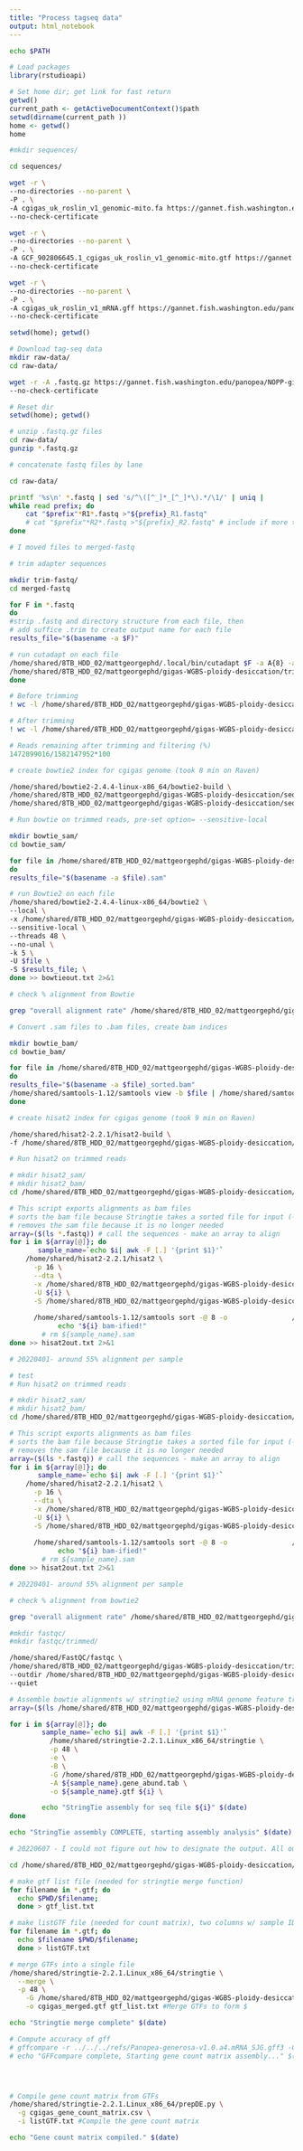 ```yaml
---
title: "Process tagseq data"
output: html_notebook
---
```



```bash
echo $PATH
```

```r
# Load packages
library(rstudioapi)

# Set home dir; get link for fast return
getwd()
current_path <- getActiveDocumentContext()$path
setwd(dirname(current_path ))
home <- getwd()
home
```

```bash
#mkdir sequences/

cd sequences/

wget -r \
--no-directories --no-parent \
-P . \
-A cgigas_uk_roslin_v1_genomic-mito.fa https://gannet.fish.washington.edu/panopea/Cg-roslin/ \
--no-check-certificate

wget -r \
--no-directories --no-parent \
-P . \
-A GCF_902806645.1_cgigas_uk_roslin_v1_genomic-mito.gtf https://gannet.fish.washington.edu/panopea/Cg-roslin/ \
--no-check-certificate

wget -r \
--no-directories --no-parent \
-P . \
-A cgigas_uk_roslin_v1_mRNA.gff https://gannet.fish.washington.edu/panopea/Cg-roslin/ \
--no-check-certificate

```

```r
setwd(home); getwd()
```

```bash
# Download tag-seq data
mkdir raw-data/
cd raw-data/

wget -r -A .fastq.gz https://gannet.fish.washington.edu/panopea/NOPP-gigas-ploidy-temp/022022-tagseq/ \
--no-check-certificate
```

```r
# Reset dir
setwd(home); getwd()
```

```bash
# unzip .fastq.gz files
cd raw-data/
gunzip *.fastq.gz

```

```bash
# concatenate fastq files by lane

cd raw-data/

printf '%s\n' *.fastq | sed 's/^\([^_]*_[^_]*\).*/\1/' | uniq |
while read prefix; do
    cat "$prefix"*R1*.fastq >"${prefix}_R1.fastq"
    # cat "$prefix"*R2*.fastq >"${prefix}_R2.fastq" # include if more than one run
done

# I moved files to merged-fastq
```



```bash
# trim adapter sequences

mkdir trim-fastq/
cd merged-fastq

for F in *.fastq
do
#strip .fastq and directory structure from each file, then
# add suffice .trim to create output name for each file
results_file="$(basename -a $F)"

# run cutadapt on each file
/home/shared/8TB_HDD_02/mattgeorgephd/.local/bin/cutadapt $F -a A{8} -a G{8} -a AGATCGG -q 15 -m 20 -o \
/home/shared/8TB_HDD_02/mattgeorgephd/gigas-WGBS-ploidy-desiccation/trim-fastq/$results_file
done

```

```bash

# Before trimming
! wc -l /home/shared/8TB_HDD_02/mattgeorgephd/gigas-WGBS-ploidy-desiccation/merged-fastq/*.fastq

# After trimming
! wc -l /home/shared/8TB_HDD_02/mattgeorgephd/gigas-WGBS-ploidy-desiccation/trim-fastq/*.fastq

```


```r
# Reads remaining after trimming and filtering (%)
1472899016/1582147952*100
```

```bash
# create bowtie2 index for cgigas genome (took 8 min on Raven)

/home/shared/bowtie2-2.4.4-linux-x86_64/bowtie2-build \
/home/shared/8TB_HDD_02/mattgeorgephd/gigas-WGBS-ploidy-desiccation/sequences/cgigas_uk_roslin_v1_genomic-mito.fa \
/home/shared/8TB_HDD_02/mattgeorgephd/gigas-WGBS-ploidy-desiccation/sequences/cgigas_roslin_v1.fa

```

```bash
# Run bowtie on trimmed reads, pre-set option= --sensitive-local

mkdir bowtie_sam/
cd bowtie_sam/

for file in /home/shared/8TB_HDD_02/mattgeorgephd/gigas-WGBS-ploidy-desiccation/trim-fastq/*.fastq
do
results_file="$(basename -a $file).sam"

# run Bowtie2 on each file
/home/shared/bowtie2-2.4.4-linux-x86_64/bowtie2 \
--local \
-x /home/shared/8TB_HDD_02/mattgeorgephd/gigas-WGBS-ploidy-desiccation/sequences/cgigas_roslin_v1.fa \
--sensitive-local \
--threads 48 \
--no-unal \
-k 5 \
-U $file \
-S $results_file; \
done >> bowtieout.txt 2>&1


```

```bash
# check % alignment from Bowtie

grep "overall alignment rate" /home/shared/8TB_HDD_02/mattgeorgephd/gigas-WGBS-ploidy-desiccation/bowtie_sam/bowtieout.txt

```


```bash
# Convert .sam files to .bam files, create bam indices

mkdir bowtie_bam/
cd bowtie_bam/

for file in /home/shared/8TB_HDD_02/mattgeorgephd/gigas-WGBS-ploidy-desiccation/bowtie_sam/*.sam
do
results_file="$(basename -a $file)_sorted.bam"
/home/shared/samtools-1.12/samtools view -b $file | /home/shared/samtools-1.12/samtools sort -o /home/shared/8TB_HDD_02/mattgeorgephd/gigas-WGBS-ploidy-desiccation/bowtie_bam/$results_file
done

```

```bash
# create hisat2 index for cgigas genome (took 9 min on Raven)

/home/shared/hisat2-2.2.1/hisat2-build \
-f /home/shared/8TB_HDD_02/mattgeorgephd/gigas-WGBS-ploidy-desiccation/sequences/cgigas_uk_roslin_v1_genomic-mito.fa  /home/shared/8TB_HDD_02/mattgeorgephd/gigas-WGBS-ploidy-desiccation/sequences/cgigas_uk_roslin_v1_hisat2.fa # called the reference genome (scaffolds)

```

```bash
# Run hisat2 on trimmed reads

# mkdir hisat2_sam/
# mkdir hisat2_bam/
cd /home/shared/8TB_HDD_02/mattgeorgephd/gigas-WGBS-ploidy-desiccation/trim-fastq/

# This script exports alignments as bam files
# sorts the bam file because Stringtie takes a sorted file for input (--dta)
# removes the sam file because it is no longer needed
array=($(ls *.fastq)) # call the sequences - make an array to align
for i in ${array[@]}; do
       sample_name=`echo $i| awk -F [.] '{print $1}'`
	/home/shared/hisat2-2.2.1/hisat2 \
	  -p 16 \
	  --dta \
	  -x /home/shared/8TB_HDD_02/mattgeorgephd/gigas-WGBS-ploidy-desiccation/sequences/cgigas_uk_roslin_v1_hisat2.fa \
	  -U ${i} \
	  -S /home/shared/8TB_HDD_02/mattgeorgephd/gigas-WGBS-ploidy-desiccation/hisat2_sam/${sample_name}.sam 
	  
	  /home/shared/samtools-1.12/samtools sort -@ 8 -o                /home/shared/8TB_HDD_02/mattgeorgephd/gigas-WGBS-ploidy-desiccation/hisat2_bam/${sample_name}.bam /home/shared/8TB_HDD_02/mattgeorgephd/gigas-WGBS-ploidy-desiccation/hisat2_sam/${sample_name}.sam
    		echo "${i} bam-ified!"
        # rm ${sample_name}.sam
done >> hisat2out.txt 2>&1

# 20220401- around 55% alignment per sample

```


```bash

# test
# Run hisat2 on trimmed reads

# mkdir hisat2_sam/
# mkdir hisat2_bam/
cd /home/shared/8TB_HDD_02/mattgeorgephd/gigas-WGBS-ploidy-desiccation/test/

# This script exports alignments as bam files
# sorts the bam file because Stringtie takes a sorted file for input (--dta)
# removes the sam file because it is no longer needed
array=($(ls *.fastq)) # call the sequences - make an array to align
for i in ${array[@]}; do
       sample_name=`echo $i| awk -F [.] '{print $1}'`
	/home/shared/hisat2-2.2.1/hisat2 \
	  -p 16 \
	  --dta \
	  -x /home/shared/8TB_HDD_02/mattgeorgephd/gigas-WGBS-ploidy-desiccation/sequences/cgigas_uk_roslin_v1_hisat2.fa \
	  -U ${i} \
	  -S /home/shared/8TB_HDD_02/mattgeorgephd/gigas-WGBS-ploidy-desiccation/test/${sample_name}.sam 
	  
	  /home/shared/samtools-1.12/samtools sort -@ 8 -o                /home/shared/8TB_HDD_02/mattgeorgephd/gigas-WGBS-ploidy-desiccation/test/${sample_name}.bam /home/shared/8TB_HDD_02/mattgeorgephd/gigas-WGBS-ploidy-desiccation/test/${sample_name}.sam
    		echo "${i} bam-ified!"
        # rm ${sample_name}.sam
done >> hisat2out.txt 2>&1

# 20220401- around 55% alignment per sample

```


```bash
# check % alignment from bowtie2

grep "overall alignment rate" /home/shared/8TB_HDD_02/mattgeorgephd/gigas-WGBS-ploidy-desiccation/bowtie_sam/bowtieout.txt

```


```bash

#mkdir fastqc/
#mkdir fastqc/trimmed/

/home/shared/FastQC/fastqc \
/home/shared/8TB_HDD_02/mattgeorgephd/gigas-WGBS-ploidy-desiccation/trim-fastq/*.fastq \
--outdir /home/shared/8TB_HDD_02/mattgeorgephd/gigas-WGBS-ploidy-desiccation/fastqc/trimmed/ \
--quiet

```



```bash
# Assemble bowtie alignments w/ stringtie2 using mRNA genome feature track
array=($(ls /home/shared/8TB_HDD_02/mattgeorgephd/gigas-WGBS-ploidy-desiccation/bowtie_bam/*.bam))

for i in ${array[@]}; do
        sample_name=`echo $i| awk -F [.] '{print $1}'`
	      /home/shared/stringtie-2.2.1.Linux_x86_64/stringtie \
	      -p 48 \
	      -e \
	      -B \
	      -G /home/shared/8TB_HDD_02/mattgeorgephd/gigas-WGBS-ploidy-desiccation/sequences/cgigas_uk_roslin_v1_mRNA.gff \
	      -A ${sample_name}.gene_abund.tab \
	      -o ${sample_name}.gtf ${i} \

        echo "StringTie assembly for seq file ${i}" $(date)
done

echo "StringTie assembly COMPLETE, starting assembly analysis" $(date)

# 20220607 - I could not figure out how to designate the output. All outputs ended up in bowtie output folder.

```

```bash



cd /home/shared/8TB_HDD_02/mattgeorgephd/gigas-WGBS-ploidy-desiccation/bowtie_bam

# make gtf list file (needed for stringtie merge function)
for filename in *.gtf; do 
  echo $PWD/$filename; 
  done > gtf_list.txt

# make listGTF file (needed for count matrix), two columns w/ sample ID
for filename in *.gtf; do 
  echo $filename $PWD/$filename; 
  done > listGTF.txt

# merge GTFs into a single file
/home/shared/stringtie-2.2.1.Linux_x86_64/stringtie \
  --merge \
  -p 48 \
	-G /home/shared/8TB_HDD_02/mattgeorgephd/gigas-WGBS-ploidy-desiccation/sequences/cgigas_uk_roslin_v1_mRNA.gff \
	-o cgigas_merged.gtf gtf_list.txt #Merge GTFs to form $

echo "Stringtie merge complete" $(date)

# Compute accuracy of gff
# gffcompare -r ../../../refs/Panopea-generosa-v1.0.a4.mRNA_SJG.gff3 -G -o merged Pgenerosa_merged.gtf #Compute the accuracy and pre$
# echo "GFFcompare complete, Starting gene count matrix assembly..." $(date)




# Compile gene count matrix from GTFs
/home/shared/stringtie-2.2.1.Linux_x86_64/prepDE.py \
  -g cgigas_gene_count_matrix.csv \
  -i listGTF.txt #Compile the gene count matrix

echo "Gene count matrix compiled." $(date)

```

